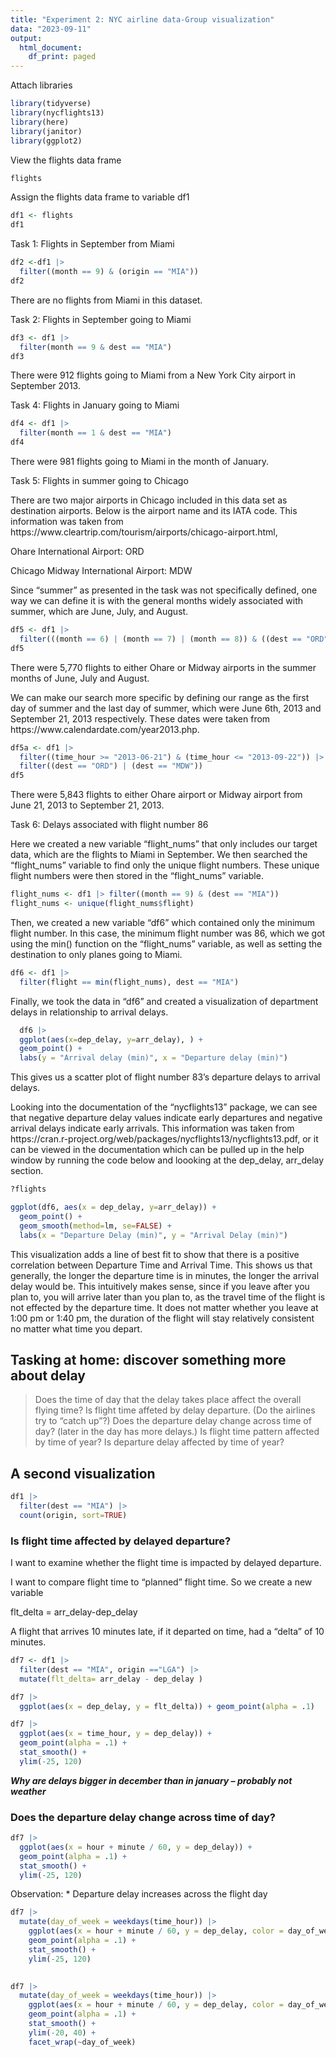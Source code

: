 ```yaml
---
title: "Experiment 2: NYC airline data-Group visualization"
data: "2023-09-11"
output:
  html_document:
    df_print: paged
---
```




Attach libraries
```r
library(tidyverse)
library(nycflights13)
library(here)
library(janitor)
library(ggplot2)

```

View the flights data frame
```r
flights
```


Assign the flights data frame to variable df1
```r
df1 <- flights 
df1
```


Task 1: Flights in September from Miami
```r
df2 <-df1 |> 
  filter((month == 9) & (origin == "MIA"))
df2
```
There are no flights from Miami in this dataset. 

Task 2: Flights in September going to Miami
```r
df3 <- df1 |>
  filter(month == 9 & dest == "MIA")
df3
```
There were 912 flights going to Miami from a New York City airport in September 2013.


Task 4: Flights in January going to Miami 
```r
df4 <- df1 |>
  filter(month == 1 & dest == "MIA")
df4

```
There were 981 flights going to Miami in the month of January. 


Task 5: Flights in summer going to Chicago

There are two major airports in Chicago included in this data set as destination airports. Below is the airport name and its IATA code. This information was taken from https://www.cleartrip.com/tourism/airports/chicago-airport.html,

Ohare International Airport: ORD

Chicago Midway International Airport: MDW

Since "summer" as presented in the task was not specifically defined, one way we can define it is with the general months widely associated with summer, which are June, July, and August. 

```r
df5 <- df1 |>
  filter(((month == 6) | (month == 7) | (month == 8)) & ((dest == "ORD") | (dest =="MDW")))
df5
```
There were 5,770 flights to either Ohare or Midway airports in the summer months of June, July and August. 

We can make our search more specific by defining our range as the first day of summer and the last day of summer, which were June 6th, 2013 and September 21, 2013 respectively. These dates were taken from https://www.calendardate.com/year2013.php. 
```r
df5a <- df1 |>   
  filter((time_hour >= "2013-06-21") & (time_hour <= "2013-09-22")) |>
  filter((dest == "ORD") | (dest == "MDW")) 
df5
```
There were 5,843 flights to either Ohare airport or Midway airport from June 21, 2013 to September 21, 2013.

Task 6: Delays associated with flight number 86

Here we created a new variable "flight_nums" that only includes our target data, which are the flights to Miami in September. We then searched the "flight_nums" variable to find only the unique flight numbers. These unique flight numbers were then stored in the "flight_nums" variable. 
```r

flight_nums <- df1 |> filter((month == 9) & (dest == "MIA"))
flight_nums <- unique(flight_nums$flight)

```

Then, we created a new variable "df6" which contained only the minimum flight number. In this case, the minimum flight number was 86, which we got using the min() function on the "flight_nums" variable, as well as setting the destination to only planes going to Miami.
```r
df6 <- df1 |>
  filter(flight == min(flight_nums), dest == "MIA")

```


Finally, we took the data in "df6" and created a visualization of department delays in relationship to arrival delays. 
```r
  df6 |> 
  ggplot(aes(x=dep_delay, y=arr_delay), ) + 
  geom_point() +
  labs(y = "Arrival delay (min)", x = "Departure delay (min)")

```
This gives us a scatter plot of flight number 83's departure delays to arrival delays. 

Looking into the documentation of the "nycflights13" package, we can see that negative departure delay values indicate early departures and negative arrival delays indicate early arrivals. This information was taken from https://cran.r-project.org/web/packages/nycflights13/nycflights13.pdf, or it can be viewed in the documentation which can be pulled up in the help window by running the code below and loooking at the dep_delay, arr_delay section. 
```r
?flights
```


```r
ggplot(df6, aes(x = dep_delay, y=arr_delay)) +
  geom_point() +
  geom_smooth(method=lm, se=FALSE) +
  labs(x = "Departure Delay (min)", y = "Arrival Delay (min)")
```
This visualization adds a line of best fit to show that there is a positive correlation between Departure Time
and Arrival Time. This shows us that generally, the longer the departure time is in minutes, the longer the arrival delay would be. This intuitively makes sense, since if you leave after you plan to, you will arrive later than you plan to, as the travel time of the flight is not effected by the departure time. It does not matter whether you leave at 1:00 pm or 1:40 pm, the duration of the flight will stay relatively consistent no matter what time you depart.   

## Tasking at home: discover something more about delay

> Does the time of day that the delay takes place affect the overall flying time?
> Is flight time affeted by delay departure. (Do the airlines try to "catch up"?)
> Does the departure delay change across time of day? (later in the day has more delays.)
> Is flight time pattern affected by time of year?
> Is departure delay affected by time of year?


## A second visualization
```r
df1 |> 
  filter(dest == "MIA") |>
  count(origin, sort=TRUE)
```

### Is flight time affected by delayed departure?

I want to examine whether the flight time is impacted by delayed departure. 

I want to compare flight time to "planned" flight time. So we create a new variable 

flt_delta = arr_delay-dep_delay

A flight that arrives 10 minutes late, if it departed on time, had a "delta" of 10 minutes. 

```r
df7 <- df1 |>
  filter(dest == "MIA", origin =="LGA") |>
  mutate(flt_delta= arr_delay - dep_delay )
```

```r
df7 |>
  ggplot(aes(x = dep_delay, y = flt_delta)) + geom_point(alpha = .1)

```

```r
df7 |> 
  ggplot(aes(x = time_hour, y = dep_delay)) +
  geom_point(alpha = .1) +
  stat_smooth() +
  ylim(-25, 120)
```

***Why are delays bigger in december than in january -- probably not weather ***

### Does the departure delay change across time of day?

```r
df7 |> 
  ggplot(aes(x = hour + minute / 60, y = dep_delay)) +
  geom_point(alpha = .1) +
  stat_smooth() +
  ylim(-25, 120)
```
Observation: 
* Departure delay increases across the flight day
```r
df7 |> 
  mutate(day_of_week = weekdays(time_hour)) |>
    ggplot(aes(x = hour + minute / 60, y = dep_delay, color = day_of_week)) +
    geom_point(alpha = .1) +
    stat_smooth() +
    ylim(-25, 120)  
  
```

```r
df7 |> 
  mutate(day_of_week = weekdays(time_hour)) |>
    ggplot(aes(x = hour + minute / 60, y = dep_delay, color = day_of_week)) +
    geom_point(alpha = .1) +
    stat_smooth() +
    ylim(-20, 40) + 
    facet_wrap(~day_of_week)
```

